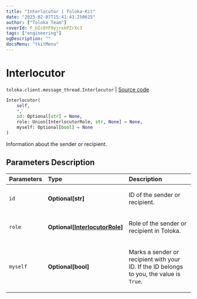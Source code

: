 ```yaml
---
title: "Interlocutor | Toloka-Kit"
date: "2023-02-07T15:41:43.250615"
author: ["Toloka Team"]
coverId: F_bIcOYF9yjrxkPZrXc3
tags: ["engineering"]
ogDescription: ""
docsMenu: "tkitMenu"
---
```


# Interlocutor
`toloka.client.message_thread.Interlocutor` | [Source code](https://github.com/Toloka/toloka-kit/blob/v1.1.3/src/client/message_thread.py#L47)

```python
Interlocutor(
    self,
    *,
    id: Optional[str] = None,
    role: Union[InterlocutorRole, str, None] = None,
    myself: Optional[bool] = None
)
```

Information about the sender or recipient.

## Parameters Description

| Parameters | Type | Description |
| :----------| :----| :-----------|
`id`|**Optional\[str\]**|<p>ID of the sender or recipient.</p>
`role`|**Optional\[[InterlocutorRole](/docs-new/toloka-kit/reference/toloka.client.message_thread.Interlocutor.InterlocutorRole)\]**|<p>Role of the sender or recipient in Toloka.</p>
`myself`|**Optional\[bool\]**|<p>Marks a sender or recipient with your ID. If the ID belongs to you, the value is `True`.</p>
